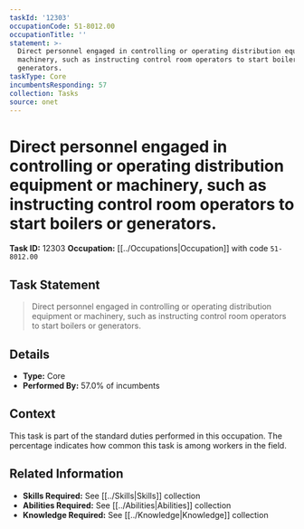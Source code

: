 ```yaml
---
taskId: '12303'
occupationCode: 51-8012.00
occupationTitle: ''
statement: >-
  Direct personnel engaged in controlling or operating distribution equipment or
  machinery, such as instructing control room operators to start boilers or
  generators.
taskType: Core
incumbentsResponding: 57
collection: Tasks
source: onet
---
```

# Direct personnel engaged in controlling or operating distribution equipment or machinery, such as instructing control room operators to start boilers or generators.

**Task ID:** 12303
**Occupation:** [[../Occupations|Occupation]] with code `51-8012.00`

## Task Statement

> Direct personnel engaged in controlling or operating distribution equipment or machinery, such as instructing control room operators to start boilers or generators.

## Details

- **Type:** Core
- **Performed By:** 57.0% of incumbents

## Context

This task is part of the standard duties performed in this occupation. The percentage indicates how common this task is among workers in the field.

## Related Information

- **Skills Required:** See [[../Skills|Skills]] collection
- **Abilities Required:** See [[../Abilities|Abilities]] collection
- **Knowledge Required:** See [[../Knowledge|Knowledge]] collection
